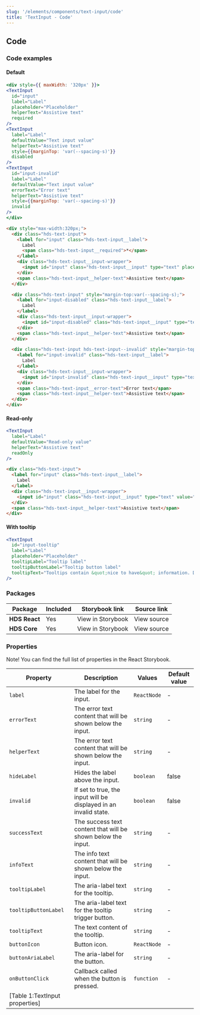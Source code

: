 ```yaml
---
slug: '/elements/components/text-input/code'
title: 'TextInput - Code'
---
```




## Code

### Code examples 

#### Default
<Playground>

```jsx
<div style={{ maxWidth: '320px' }}>
<TextInput
  id="input"
  label="Label"
  placeholder="Placeholder"
  helperText="Assistive text"
  required
/>
<TextInput
  label="Label"
  defaultValue="Text input value"
  helperText="Assistive text"
  style={{marginTop: 'var(--spacing-s)'}}
  disabled
/>
<TextInput
  id="input-invalid"
  label="Label"
  defaultValue="Text input value"
  errorText="Error text"
  helperText="Assistive text"
  style={{marginTop: 'var(--spacing-s)'}}
  invalid
/>
</div>
```

```html
<div style="max-width:320px;">
  <div class="hds-text-input">
    <label for="input" class="hds-text-input__label">
      Label
      <span class="hds-text-input__required">*</span>
    </label>
    <div class="hds-text-input__input-wrapper">
      <input id="input" class="hds-text-input__input" type="text" placeholder="Placeholder" required />
    </div>
    <span class="hds-text-input__helper-text">Assistive text</span>
  </div>

  <div class="hds-text-input" style="margin-top:var(--spacing-s);">
    <label for="input-disabled" class="hds-text-input__label">
      Label
    </label>
    <div class="hds-text-input__input-wrapper">
      <input id="input-disabled" class="hds-text-input__input" type="text" value="Text input value" disabled />
    </div>
    <span class="hds-text-input__helper-text">Assistive text</span>
  </div>

  <div class="hds-text-input hds-text-input--invalid" style="margin-top:var(--spacing-s);">
    <label for="input-invalid" class="hds-text-input__label">
      Label
    </label>
    <div class="hds-text-input__input-wrapper">
      <input id="input-invalid" class="hds-text-input__input" type="text" value="Text input value" />
    </div>
    <span class="hds-text-input__error-text">Error text</span>
    <span class="hds-text-input__helper-text">Assistive text</span>
  </div>
</div>
```

</Playground>

#### Read-only
<Playground>

```jsx
<TextInput
  label="Label"
  defaultValue="Read-only value"
  helperText="Assistive text"
  readOnly
/>
```

```html
<div class="hds-text-input">
  <label for="input" class="hds-text-input__label">
    Label
  </label>
  <div class="hds-text-input__input-wrapper">
    <input id="input" class="hds-text-input__input" type="text" value="Text input value" readonly />
  </div>
  <span class="hds-text-input__helper-text">Assistive text</span>
</div>
```

</Playground>

#### With tooltip
<Playground>

```jsx
<TextInput
  id="input-tooltip"
  label="Label"
  placeholder="Placeholder"
  tooltipLabel="Tooltip label"
  tooltipButtonLabel="Tooltip button label"
  tooltipText="Tooltips contain &quot;nice to have&quot; information. Default Tooltip contents should not be longer than two to three sentences. For longer descriptions, provide a link to a separate page."
/>
```

</Playground>

### Packages
| Package           | Included                      | Storybook link                                                                                                                      | Source link   |
| ----------------- | ----------------------------- | ----------------------------------------------------------------------------------------------------------------------------------- | ------------- |
| **HDS React**     | <IconCheckCircleFill /> Yes   | <Link size="M" external href="/storybook/react/?path=/story/components-textinput--default">View in Storybook</Link> | <Link size="M" external href="https://github.com/City-of-Helsinki/helsinki-design-system/tree/master/packages/react/src/components/textInput">View source</Link> |
| **HDS Core**      | <IconCheckCircleFill /> Yes   | <Link size="M" external href="/storybook/core/?path=/story/components-text-input--default">View in Storybook</Link> | <Link size="M" external href="https://github.com/City-of-Helsinki/helsinki-design-system/tree/master/packages/core/src/components/text-input">View source</Link> |

### Properties
Note! You can find the full list of properties in the <Link size="M" href="/storybook/react/?path=/docs/components-textinput--default" external>React Storybook.</Link>

| Property             | Description                                                      | Values      | Default value |
| -------------------- | ---------------------------------------------------------------- | ----------- | ------------- |
| `label`              | The label for the input.                                         | `ReactNode` | -             |
| `errorText`          | The error text content that will be shown below the input.       | `string`    | -             |
| `helperText`         | The error text content that will be shown below the input.       | `string`    | -             |
| `hideLabel`          | Hides the label above the input.                                 | `boolean`   | false         |
| `invalid`            | If set to true, the input will be displayed in an invalid state. | `boolean`   | false         |
| `successText`        | The success text content that will be shown below the input.     | `string`    | -             |
| `infoText`           | The info text content that will be shown below the input.        | `string`    | -             |
| `tooltipLabel`       | The aria-label text for the tooltip.                             | `string`    | -             |
| `tooltipButtonLabel` | The aria-label text for the tooltip trigger button.              | `string`    | -             |
| `tooltipText`        | The text content of the tooltip.                                 | `string`    | -             |
| `buttonIcon`         | Button icon.                                                     | `ReactNode` | -             |
| `buttonAriaLabel`    | The aria-label for the button.                                   | `string`    | -             |
| `onButtonClick`      | Callback called when the button is pressed.                      | `function`  | -             |
[Table 1:TextInput properties]|
